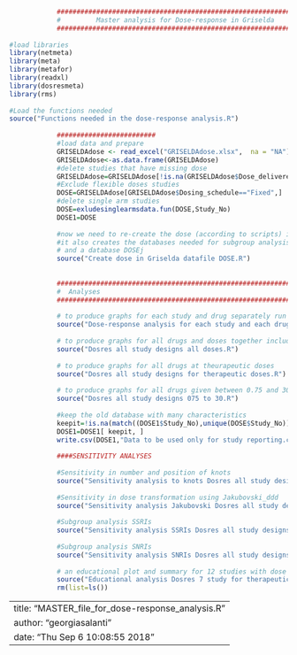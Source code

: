 
```r
            ############################################################
            #         Master analysis for Dose-response in Griselda
            ############################################################
            
#load libraries
library(netmeta)
library(meta)
library(metafor)
library(readxl)
library(dosresmeta)
library(rms)
            
#Load the functions needed
source("Functions needed in the dose-response analysis.R")
            
            #########################
            #load data and prepare
            GRISELDAdose <- read_excel("GRISELDAdose.xlsx",  na = "NA")
            GRISELDAdose<-as.data.frame(GRISELDAdose)
            #delete studies that have missing dose 
            GRISELDAdose=GRISELDAdose[!is.na(GRISELDAdose$Dose_delivered_mean),]
            #Exclude flexible doses studies
            DOSE=GRISELDAdose[GRISELDAdose$Dosing_schedule=="Fixed",]
            #delete single arm studies
            DOSE=exludesinglearmsdata.fun(DOSE,Study_No)
            DOSE1=DOSE
            
            #now we need to re-create the dose (according to scripts) in the datafile DOSE
            #it also creates the databases needed for subgroup analysis DOSEless30 and DOSEtheur according to the hayasaka_ddd dose 
            # and a database DOSEj 
            source("Create dose in Griselda datafile DOSE.R")
           
           
            ################################################################################################
            #  Analyses
            ###############################################################################################
            
            # to produce graphs for each study and drug separately run
            source("Dose-response analysis for each study and each drug separately.R")
            
            # to produce graphs for all drugs and doses together including placebo
            source("Dosres all study designs all doses.R")
            
            # to produce graphs for all drugs at theurapeutic doses
            source("Dosres all study designs for therapeutic doses.R")
            
            # to produce graphs for all drugs given between 0.75 and 30 mg
            source("Dosres all study designs 075 to 30.R")
            
            #keep the old database with many characteristics
            keepit=!is.na(match((DOSE1$Study_No),unique(DOSE$Study_No)))
            DOSE1=DOSE1[ keepit, ]
            write.csv(DOSE1,"Data to be used only for study reporting.csv")
            
            ####SENSITIVITY ANALYSES
            
            #Sensitivity in number and position of knots 
            source("Sensitivity analysis to knots Dosres all study designs all doses.R")
            
            #Sensitivity in dose transformation using Jakubovski_ddd
            source("Sensitivity analysis Jakubovski Dosres all study designs all doses.R")
            
            #Subgroup analysis SSRIs 
            source("Sensitivity analysis SSRIs Dosres all study designs all doses.R")
            
            #Subgroup analysis SNRIs 
            source("Sensitivity analysis SNRIs Dosres all study designs all doses.R")
            
            # an educational plot and summary for 12 studies with dose between 20 and 60 for response
            source("Educational analysis Dosres 7 study for therapeutic doses.R")
            rm(list=ls())
```


---
title: "MASTER_file_for_dose-response_analysis.R"
author: "georgiasalanti"
date: "Thu Sep  6 10:08:55 2018"
---

